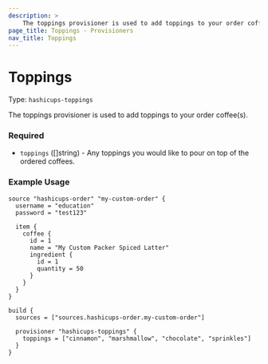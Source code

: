 ```yaml
---
description: >
    The toppings provisioner is used to add toppings to your order coffee(s).
page_title: Toppings - Provisioners
nav_title: Toppings
---
```


# Toppings

Type: `hashicups-toppings`

The toppings provisioner is used to add toppings to your order coffee(s).

### Required

- `toppings` ([]string) - Any toppings you would like to pour on top of the ordered coffees.

### Example Usage


```hcl
source "hashicups-order" "my-custom-order" {
  username = "education"
  password = "test123"

  item {
    coffee {
      id = 1
      name = "My Custom Packer Spiced Latter"
      ingredient {
        id = 1
        quantity = 50
      }
    }
  }
}

build {
  sources = ["sources.hashicups-order.my-custom-order"]

  provisioner "hashicups-toppings" {
    toppings = ["cinnamon", "marshmallow", "chocolate", "sprinkles"]
  }
}
```

